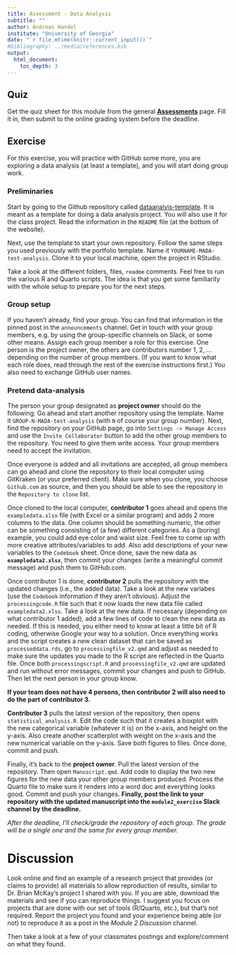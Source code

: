 ```yaml
---
title: Assessment - Data Analysis 
subtitle: ""
author: Andreas Handel
institute: "University of Georgia"
date: "`r file.mtime(knitr::current_input())`"
#bibliography: ../media/references.bib
output: 
  html_document:
    toc_depth: 3
---
```



## Quiz

Get the quiz sheet for this module from the general [__Assessments__](./Course_Assessments.html) page. Fill it in, then submit to the online grading system before the deadline. 



## Exercise

For this exercise, you will practice with GitHub some more, you are exploring a data analysis (at least a template), and you will start doing group work.


### Preliminaries

Start by going to the Github repository called [dataanalyis-template](https://github.com/andreashandel/dataanalysis-template). It is meant as a template for doing a data analysis project. You will also use it for the class project. Read the information in the `README` file (at the bottom of the website).

Next, use the template to start your own repository. Follow the same steps you used previously with the portfolio template. Name it `YOURNAME-MADA-test-analysis`. Clone it to your local machine, open the project in RStudio.

Take a look at the different folders, files, `readme` comments. Feel free to run the various R and Quarto scripts. The idea is that you get some familiarity with the whole setup to prepare you for the next steps.



### Group setup

If you haven't already, find your group. You can find that information in the pinned post in the `announcements` channel. 
Get in touch with your group members, e.g. by using the group-specific channels on Slack, or some other means. Assign each group member a role for this exercise. One person is the project owner, the others are contributors number 1, 2, ...  depending on the number of group members. (If you want to know what each role does, read through the rest of the exercise instructions first.) You also need to exchange GitHub user names.



### Pretend data-analysis

The person your group designated as __project owner__ should do the following: Go ahead and start another repository using the template. Name it `GROUP-N-MADA-test-analysis` (with `N` of course your group number). Next, find the repository on your GitHub page, go into `Settings -> Manage Access` and use the `Invite Collaborator` button to add the other group members to the repository. You need to give them write access. Your group members need to accept the invitation.

Once everyone is added and all invitations are accepted, all group members can go ahead and clone the repository to their local computer using GitKraken (or your preferred client). Make sure when you clone, you choose `Github.com` as source, and then you should be able to see the repository in the `Repository to clone` list. 

Once cloned to the local computer, __contributor 1__ goes ahead and opens the `exampledata.xlsx` file (with Excel or a similar program) and adds 2 more columns to the data. One column should be something numeric, the other can be something consisting of (a few) different categories. As a (boring) example, you could add eye color and waist size. Feel free to come up with more creative attributes/variables to add. Also add descriptions of your new variables to the `Codebook` sheet. Once done, save the new data as **`exampledata2.xlsx`**, then commit your changes (write a meaningful commit message) and push them to GitHub.com. 

Once contributor 1 is done, __contributor 2__ pulls the repository with the updated changes (i.e., the added data). Take a look at the new variabes (use the `Codebook` information if they aren't obvious). Adjust the `processingcode.R` file such that it now loads the new data file called `exampledata2.xlsx`. Take a look at the new data. If necessary (depending on what contributor 1 added), add a few lines of code to clean the new data as needed. If this is needed, you either need to know at least a little bit of R coding, otherwise Google your way to a solution. Once everything works and the script creates a new clean dataset that can be saved as `processeddata.rds`, go to `processingfile_v2.qmd` and adjust as needed to make sure the updates you made to the R script are reflected in the Quarto file. Once both `processingscript.R` and `processingfile_v2.qmd` are updated and run without error messages, commit your changes and push to GitHub. Then let the next person in your group know.

__If your team does not have 4 persons, then contributor 2 will also need to do the part of contributor 3.__

__Contributor 3__ pulls the latest version of the repository, then opens `statistical_analysis.R`. Edit the code such that it creates a boxplot with the new categorical variable (whatever it is) on the x-axis, and height on the y-axis. Also create another scatterplot with weight on the x-axis and the new numerical variable on the y-axis. Save both figures to files. Once done, commit and push.


Finally, it's back to the __project owner__. Pull the latest version of the repository. Then open `Manuscript.qmd`. Add code to display the two new figures for the new data your other group members produced. Process the Quarto file to make sure it renders into a word doc and everything looks good. Commit and push your changes. **Finally, post the link to your repository with the updated manuscript into the `module2_exercise` Slack channel by the deadline.**

_After the deadline, I'll check/grade the repository of each group. The grade will be a single one and the same for every group member._



# Discussion

Look online and find an example of a research project that provides (or claims to provide) all materials to allow reproduction of results, similar to Dr. Brian McKay's project I shared with you. If you are able, download the materials and see if you can reproduce things. I suggest you focus on projects that are done with our set of tools (R/Quarto, etc.), but that's not required. Report the project you found and your experience being able (or not) to reproduce it as a post in the _Module 2 Discussion_ channel.  

Then take a look at a few of your classmates postings and explore/comment on what they found.



